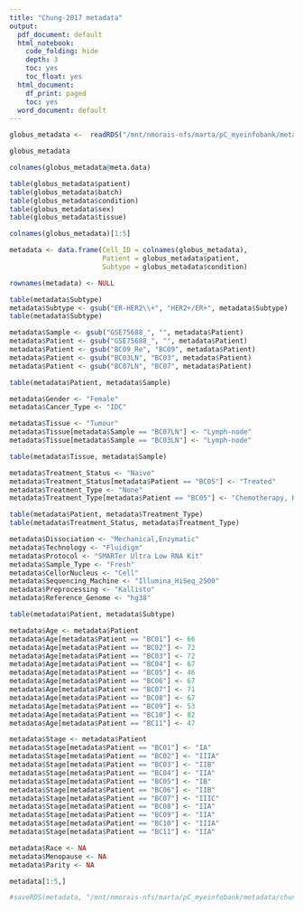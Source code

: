 ```yaml
---
title: "Chung-2017 metadata"
output:
  pdf_document: default
  html_notebook:
    code_folding: hide
    depth: 3
    toc: yes
    toc_float: yes
  html_document:
    df_print: paged
    toc: yes
  word_document: default
---
```


```r
globus_metadata <-  readRDS("/mnt/nmorais-nfs/marta/pC_myeinfobank/metadata/globus/processed/GSE75688_chung_fluidigm.rds")
```

```r
globus_metadata
```

```r
colnames(globus_metadata@meta.data)
```

```r
table(globus_metadata$patient)
table(globus_metadata$batch)
table(globus_metadata$condition)
table(globus_metadata$sex)
table(globus_metadata$tissue)
```

```r
colnames(globus_metadata)[1:5]
```

```r
metadata <- data.frame(Cell_ID = colnames(globus_metadata),
                       Patient = globus_metadata$patient,
                       Subtype = globus_metadata$condition)
```

```r
rownames(metadata) <- NULL
```

```r
table(metadata$Subtype)
metadata$Subtype <- gsub("ER-HER2\\+", "HER2+/ER+", metadata$Subtype)
table(metadata$Subtype)
```

```r
metadata$Sample <- gsub("GSE75688_", "", metadata$Patient)
metadata$Patient <- gsub("GSE75688_", "", metadata$Patient)
metadata$Patient <- gsub("BC09_Re", "BC09", metadata$Patient)
metadata$Patient <- gsub("BC03LN", "BC03", metadata$Patient)
metadata$Patient <- gsub("BC07LN", "BC07", metadata$Patient)
```

```r
table(metadata$Patient, metadata$Sample)
```

```r
metadata$Gender <- "Female"
metadata$Cancer_Type <- "IDC"
```

```r
metadata$Tissue <- "Tumour"
metadata$Tissue[metadata$Sample == "BC07LN"] <- "Lymph-node"
metadata$Tissue[metadata$Sample == "BC03LN"] <- "Lymph-node"
```

```r
table(metadata$Tissue, metadata$Sample)
```

```r
metadata$Treatment_Status <- "Naive"
metadata$Treatment_Status[metadata$Patient == "BC05"] <- "Treated"
metadata$Treatment_Type <- "None"
metadata$Treatment_Type[metadata$Patient == "BC05"] <- "Chemotherapy, Herceptin"
```

```r
table(metadata$Patient, metadata$Treatment_Type)
table(metadata$Treatment_Status, metadata$Treatment_Type)
```
```r
metadata$Dissociation <- "Mechanical,Enzymatic"
metadata$Technology <- "Fluidigm"
metadata$Protocol <- "SMARTer Ultra Low RNA Kit"
metadata$Sample_Type <- "Fresh"
metadata$CellorNucleus <- "Cell"
metadata$Sequencing_Machine <- "Illumina_HiSeq_2500"
metadata$Preprocessing <- "Kallisto"
metadata$Reference_Genome <- "hg38"
```

```r
table(metadata$Patient, metadata$Subtype)
```

```r
metadata$Age <- metadata$Patient
metadata$Age[metadata$Patient == "BC01"] <- 66
metadata$Age[metadata$Patient == "BC02"] <- 72
metadata$Age[metadata$Patient == "BC03"] <- 72
metadata$Age[metadata$Patient == "BC04"] <- 67
metadata$Age[metadata$Patient == "BC05"] <- 46
metadata$Age[metadata$Patient == "BC06"] <- 67
metadata$Age[metadata$Patient == "BC07"] <- 71
metadata$Age[metadata$Patient == "BC08"] <- 67
metadata$Age[metadata$Patient == "BC09"] <- 53
metadata$Age[metadata$Patient == "BC10"] <- 82
metadata$Age[metadata$Patient == "BC11"] <- 47 
```

```r
metadata$Stage <- metadata$Patient
metadata$Stage[metadata$Patient == "BC01"] <- "IA"
metadata$Stage[metadata$Patient == "BC02"] <- "IIIA"
metadata$Stage[metadata$Patient == "BC03"] <- "IIB"
metadata$Stage[metadata$Patient == "BC04"] <- "IIA"
metadata$Stage[metadata$Patient == "BC05"] <- "IB"
metadata$Stage[metadata$Patient == "BC06"] <- "IIB"
metadata$Stage[metadata$Patient == "BC07"] <- "IIIC"
metadata$Stage[metadata$Patient == "BC08"] <- "IIA"
metadata$Stage[metadata$Patient == "BC09"] <- "IIA"
metadata$Stage[metadata$Patient == "BC10"] <- "IIIA"
metadata$Stage[metadata$Patient == "BC11"] <- "IIA"
```

```r
metadata$Race <- NA
metadata$Menopause <- NA
metadata$Parity <- NA
```

```r
metadata[1:5,]
```

```r
#saveRDS(metadata, "/mnt/nmorais-nfs/marta/pC_myeinfobank/metadata/chung-2017/chung-2017-clinical-metadata.rds")
```









